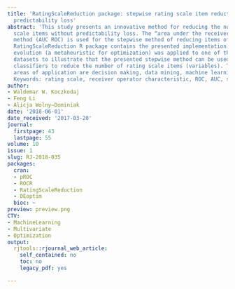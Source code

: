```yaml
---
title: 'RatingScaleReduction package: stepwise rating scale item reduction without
  predictability loss'
abstract: 'This study presents an innovative method for reducing the number of rating
  scale items without predictability loss. The “area under the receiver operator curve”
  method (AUC ROC) is used for the stepwise method of reducing items of a rating scale.
  RatingScaleReduction R package contains the presented implementation. Differential
  evolution (a metaheuristic for optimization) was applied to one of the analyzed
  datasets to illustrate that the presented stepwise method can be used with other
  classifiers to reduce the number of rating scale items (variables). The targeted
  areas of application are decision making, data mining, machine learning, and psychometrics.
  Keywords: rating scale, receiver operator characteristic, ROC, AUC, scale reduction.'
author:
- Waldemar W. Koczkodaj
- Feng Li
- Alicja Wolny–Dominiak
date: '2018-06-01'
date_received: '2017-03-20'
journal:
  firstpage: 43
  lastpage: 55
volume: 10
issue: 1
slug: RJ-2018-035
packages:
  cran:
  - pROC
  - ROCR
  - RatingScaleReduction
  - DEoptim
  bioc: ~
preview: preview.png
CTV:
- MachineLearning
- Multivariate
- Optimization
output:
  rjtools::rjournal_web_article:
    self_contained: no
    toc: no
    legacy_pdf: yes

---
```

